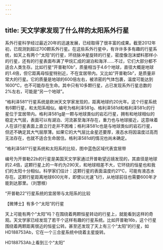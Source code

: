 ```yaml
---
---
---
```

title: 天文学家发现了什么样的太阳系外行星
---




系外行星科学经过最近20年的迅速发展，已经取得了很丰富的成果。截至2012年初，已观测到超过700颗系外行星。在这些系外行星中，有许许多多有趣的行星系统，如天上有两个“太阳”的行星，环绕脉冲星旋转的行星，密度像泡沫塑料那样小的行星，还有的行星表面布满了甲烷汇成的湖泊和海洋……不过，它们大部分都不适合人类生存。比如行星“开普勒10b”，质量相当于4.6个地球，直径大概是地球的1.4倍，但它距离母恒星特别近，不在宜居带内。又比如“开普勒5b”，是质量非常大的行星。它的质量是地球的600倍左右，被浓密的气体包裹，温度可能达到1600℃，也不可能存在生命。其中只有10多颗行星，占已发现系外行星总数的2%左右，可能是“另一个地球”。

“格利泽581”行星系统是欧洲天文学家发现的，距离地球约20光年。这个行星系统有6颗行星，和太阳系相似。编号为格利泽581g、格利泽581d和格利泽581c的行星位于宜居带内。格利泽581g是一颗与地球类似的岩石行星，拥有和地球相似的稳定大气层，表面可以有湖泊、河流甚至海洋存在，重力也与地球接近，这意味着人在该行星表面上直立行走并不困难；格利泽581c也是与地球类似的岩石行星，但还不确定其大气层厚薄。如果它的大气层比金星还要厚，液态水将因温度过高而无法存在，也就不适合生命居住。格利泽581d的情况也尚未确定。

“格利泽581”行星系统和太阳系的比较，图中蓝色区域代表宜居带



编号为开普勒22b的行星是美国天文学家通过开普勒望远镜发现的，其直径是地球的2.4倍，这颗行星上的一年约为290天，和地球相差不大，它环绕的恒星也和我们的太阳十分相似。科学家们估计：这颗行星的表面温度约21℃，可能有液态水存在。这颗行星距离地球600光年，即使以光速飞行，从地球前往也需要600年才能到达那里。（刘慧根）

“开普勒22”行星系统的宜居带与太阳系的比较





【微博士】有多个“太阳”的行星

天上可能有两个“太阳”吗？在围绕着两颗恒星转动的行星上，就能看到这样的奇观。天文学家已经发现了若干个这样有趣的行星系统。比如开普勒16b，这个行星围绕着两颗距离很近的恒星公转。甚至还发现了天上有三个“太阳”的行星，如HD188753Ab，它在一个三合星系统中绕着主星旋转。

HD188753Ab上看到三个“太阳”
